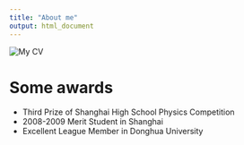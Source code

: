 ```yaml
---
title: "About me"
output: html_document
---
```


<img src="image/cv-for-chengjie-cai.jpg" alt="My CV">



# Some awards

  * Third Prize of Shanghai High School Physics Competition
  * 2008-2009 Merit Student in Shanghai
  * Excellent League Member in Donghua University


